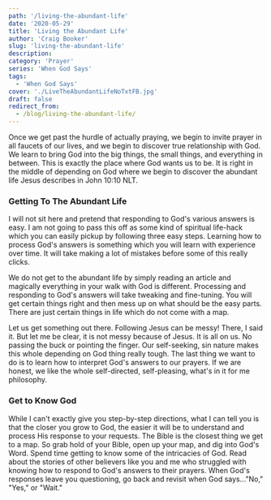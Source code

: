 ```yaml
---
path: '/living-the-abundant-life'
date: '2020-05-29'
title: 'Living the Abundant Life'
author: 'Craig Booker'
slug: 'living-the-abundant-life'
description:
category: 'Prayer'
series: 'When God Says'
tags:
  - 'When God Says'
cover: './LiveTheAbundantLifeNoTxtFB.jpg'
draft: false
redirect_from:
  - /blog/living-the-abundant-life/
---
```


Once we get past the hurdle of actually praying, we begin to invite prayer in all faucets of our lives, and we begin to discover true relationship with God. We learn to bring God into the big things, the small things, and everything in between. This is exactly the place where God wants us to be. It is right in the middle of depending on God where we begin to discover the abundant life Jesus describes in John 10:10 NLT.

### Getting To The Abundant Life

I will not sit here and pretend that responding to God's various answers is easy. I am not going to pass this off as some kind of spiritual life-hack which you can easily pickup by following three easy steps. Learning how to process God's answers is something which you will learn with experience over time. It will take making a lot of mistakes before some of this really clicks.

We do not get to the abundant life by simply reading an article and magically everything in your walk with God is different. Processing and responding to God's answers will take tweaking and fine-tuning. You will get certain things right and then mess up on what should be the easy parts. There are just certain things in life which do not come with a map.

Let us get something out there. Following Jesus can be messy! There, I said it. But let me be clear, it is not messy because of Jesus. It is all on us. No passing the buck or pointing the finger. Our self-seeking, sin nature makes this whole depending on God thing really tough. The last thing we want to do is to learn how to interpret God's answers to our prayers. If we are honest, we like the whole self-directed, self-pleasing, what's in it for me philosophy.

### Get to Know God

While I can't exactly give you step-by-step directions, what I can tell you is that the closer you grow to God, the easier it will be to understand and process His response to your requests. The Bible is the closest thing we get to a map. So grab hold of your Bible, open up your map, and dig into God's Word. Spend time getting to know some of the intricacies of God. Read about the stories of other believers like you and me who struggled with knowing how to respond to God's answers to their prayers. When God's responses leave you questioning, go back and revisit when God says..."No," "Yes," or "Wait."
